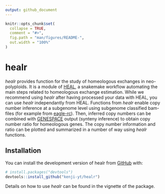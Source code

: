 ```yaml
---
output: github_document
---
```


<!-- README.md is generated from README.Rmd. Please edit that file -->

```r
knitr::opts_chunk$set(
  collapse = TRUE,
  comment = "#>",
  fig.path = "man/figures/README-",
  out.width = "100%"
)
```

# healr

<!-- badges: start -->
<!-- badges: end -->

  *healr* provides function for the study of homeologous exchanges in neo-polyploids. It is a module of [HEAL](https://github.com/kenji-yt/HEAL), a snakemake workflow automating the main steps related to homeologous exchange estimation. While we recommend using *healr* after having processed your data with HEAL, you can use *healr* independantly from HEAL. 
  Functions from *healr* enable copy number inference at a subgenome level using subgenome classified bam-files (for example from  [eagle-rc](https://github.com/tony-kuo/eagle?tab=readme-ov-file#eagle-rc)). Then, inferred copy numbers can be combined with [GENESPACE](https://github.com/jtlovell/GENESPACE) output (synteny inference) to obtain copy number ratio for homeologous genes. The copy number information and ratio can be plotted and summarized in a number of way using *healr* functions.

## Installation

You can install the development version of healr from [GitHub](https://github.com/) with:

``` r
# install.packages("devtools")
devtools::install_github("kenji-yt/healr")
```

Details on how to use *healr* can be found in the vignette of the package. 